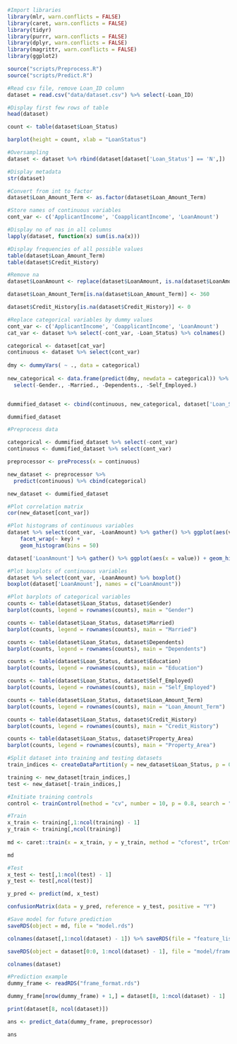 ```r
#Import libraries
library(mlr, warn.conflicts = FALSE)
library(caret, warn.conflicts = FALSE)
library(tidyr)
library(purrr, warn.conflicts = FALSE)
library(dplyr, warn.conflicts = FALSE)
library(magrittr, warn.conflicts = FALSE)
library(ggplot2)

source("scripts/Preprocess.R")
source("scripts/Predict.R")
```

```r
#Read csv file, remove Loan_ID column
dataset = read.csv("data/dataset.csv") %>% select(-Loan_ID)
```

```r
#Display first few rows of table
head(dataset)
```

```r
count <- table(dataset$Loan_Status)

barplot(height = count, xlab = "LoanStatus")
```

```r
#Oversampling
dataset <- dataset %>% rbind(dataset[dataset['Loan_Status'] == 'N',])
```

```r
#Display metadata
str(dataset)
```

```r
#Convert from int to factor
dataset$Loan_Amount_Term <- as.factor(dataset$Loan_Amount_Term)
```

```r
#Store names of continuous variables
cont_var <- c('ApplicantIncome', 'CoapplicantIncome', 'LoanAmount')
```

```r
#Display no of nas in all columns
lapply(dataset, function(x) sum(is.na(x)))
```

```r
#Display frequencies of all possible values
table(dataset$Loan_Amount_Term)
table(dataset$Credit_History)
```

```r
#Remove na
dataset$LoanAmount <- replace(dataset$LoanAmount, is.na(dataset$LoanAmount), values = mean(dataset$LoanAmount, na.rm = TRUE))

dataset$Loan_Amount_Term[is.na(dataset$Loan_Amount_Term)] <- 360

dataset$Credit_History[is.na(dataset$Credit_History)] <- 0
```

```r
#Replace categorical variables by dummy values
cont_var <- c('ApplicantIncome', 'CoapplicantIncome', 'LoanAmount')
cat_var <- dataset %>% select(-cont_var, -Loan_Status) %>% colnames()

categorical <- dataset[cat_var]
continuous <- dataset %>% select(cont_var)
  
dmy <- dummyVars( ~ ., data = categorical)
  
new_categorical <- data.frame(predict(dmy, newdata = categorical)) %>% 
  select(-Gender., -Married., -Dependents., -Self_Employed.)


dummified_dataset <- cbind(continuous, new_categorical, dataset['Loan_Status'])

dummified_dataset
```

```r
#Preprocess data

categorical <- dummified_dataset %>% select(-cont_var)
continuous <- dummified_dataset %>% select(cont_var)

preprocessor <- preProcess(x = continuous)

new_dataset <- preprocessor %>% 
  predict(continuous) %>% cbind(categorical)

new_dataset <- dummified_dataset
```

```r
#Plot correlation matrix
cor(new_dataset[cont_var])
```

```r
#Plot histograms of continuous variables
dataset %>% select(cont_var, -LoanAmount) %>% gather() %>% ggplot(aes(value)) + 
    facet_wrap(~ key) +
    geom_histogram(bins = 50)

dataset['LoanAmount'] %>% gather() %>% ggplot(aes(x = value)) + geom_histogram(bins = 30) + ggtitle("LoanAmount")
```

```r
#Plot boxplots of continuous variables
dataset %>% select(cont_var, -LoanAmount) %>% boxplot()
boxplot(dataset['LoanAmount'], names = c("LoanAmount"))
```

```r
#Plot barplots of categorical variables
counts <- table(dataset$Loan_Status, dataset$Gender)
barplot(counts, legend = rownames(counts), main = "Gender")

counts <- table(dataset$Loan_Status, dataset$Married)
barplot(counts, legend = rownames(counts), main = "Married")

counts <- table(dataset$Loan_Status, dataset$Dependents)
barplot(counts, legend = rownames(counts), main = "Dependents")

counts <- table(dataset$Loan_Status, dataset$Education)
barplot(counts, legend = rownames(counts), main = "Education")

counts <- table(dataset$Loan_Status, dataset$Self_Employed)
barplot(counts, legend = rownames(counts), main = "Self_Employed")

counts <- table(dataset$Loan_Status, dataset$Loan_Amount_Term)
barplot(counts, legend = rownames(counts), main = "Loan_Amount_Term")

counts <- table(dataset$Loan_Status, dataset$Credit_History)
barplot(counts, legend = rownames(counts), main = "Credit_History")

counts <- table(dataset$Loan_Status, dataset$Property_Area)
barplot(counts, legend = rownames(counts), main = "Property_Area")
```

```r
#Split dataset into training and testing datasets
train_indices <- createDataPartition(y = new_dataset$Loan_Status, p = 0.8, list = FALSE)

training <- new_dataset[train_indices,]
test <- new_dataset[-train_indices,]
```

```r
#Initiate training controls 
control <- trainControl(method = "cv", number = 10, p = 0.8, search = "grid")
```

```r
#Train
x_train <- training[,1:ncol(training) - 1]
y_train <- training[,ncol(training)]
  
md <- caret::train(x = x_train, y = y_train, method = "cforest", trControl = control, metric = "Accuracy")

md
```

```r
#Test
x_test <- test[,1:ncol(test) - 1]
y_test <- test[,ncol(test)]

y_pred <- predict(md, x_test)

confusionMatrix(data = y_pred, reference = y_test, positive = "Y")
```

```r
#Save model for future prediction
saveRDS(object = md, file = "model.rds")
```

```r
colnames(dataset[,1:ncol(dataset) - 1]) %>% saveRDS(file = "feature_list.rds") 
```

```r
saveRDS(object = dataset[0:0, 1:ncol(dataset) - 1], file = "model/frame_format.rds")
```

```r
colnames(dataset)
```

```r
#Prediction example
dummy_frame <- readRDS("frame_format.rds")

dummy_frame[nrow(dummy_frame) + 1,] = dataset[8, 1:ncol(dataset) - 1]

print(dataset[8, ncol(dataset)])

ans <- predict_data(dummy_frame, preprocessor)

ans
```


















